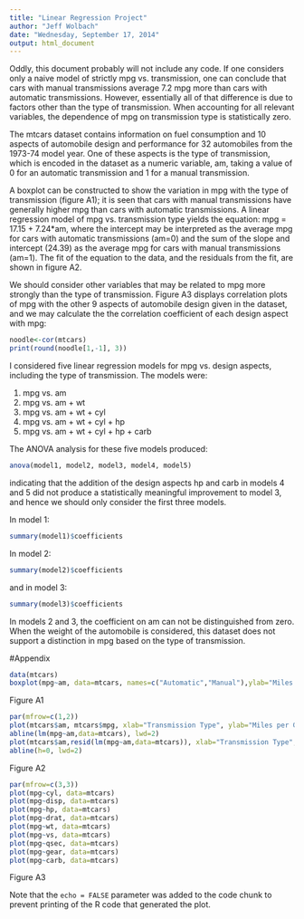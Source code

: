 ```yaml
---
title: "Linear Regression Project"
author: "Jeff Wolbach"
date: "Wednesday, September 17, 2014"
output: html_document
---
```


Oddly, this document probably will not include any code.  If one considers only a naive model of strictly mpg vs. transmission, one can conclude that cars with manual transmissions average 7.2 mpg more than cars with automatic transmissions.  However, essentially all of that difference is due to factors other than the type of transmission.  When accounting for all relevant variables, the dependence of mpg on transmission type is statistically zero.

The mtcars dataset contains information on fuel consumption and 10 aspects of automobile design and performance for 32 automobiles from the 1973-74 model year.  One of these aspects is the type of transmission, which is encoded in the dataset as a numeric variable, am, taking a value of 0 for an automatic transmission and 1 for a manual transmission.  

A boxplot can be constructed to show the variation in mpg with the type of transmission (figure A1); it is seen that cars with manual transmissions have generally higher mpg than cars with automatic transmissions. A linear regression model of mpg vs. transmission type yields the equation:  mpg = 17.15 + 7.24*am, where the intercept may be interpreted as the average mpg for cars with automatic transmissions (am=0) and the sum of the slope and intercept (24.39) as the average mpg for cars with manual transmissions (am=1).  The fit of the equation to the data, and the residuals from the fit, are shown in figure A2.

We should consider other variables that may be related to mpg more strongly than the type of transmission.  Figure A3 displays correlation plots of mpg with the other 9 aspects of automobile design given in the dataset, and we may calculate the the correlation coefficient of each design aspect with mpg:
```r
noodle<-cor(mtcars)
print(round(noodle[1,-1], 3))
```

I considered five linear regression models for mpg vs. design aspects, including the type of transmission. The models were:

1. mpg vs. am
2. mpg vs. am + wt
3. mpg vs. am + wt + cyl
4. mpg vs. am + wt + cyl + hp
5. mpg vs. am + wt + cyl + hp + carb

The ANOVA analysis for these five models produced:
```r
anova(model1, model2, model3, model4, model5)
```

indicating that the addition of the design aspects hp and carb in models 4 and 5 did not produce a statistically meaningful improvement to model 3, and hence we should only consider the first three models.

In model 1:
```r
summary(model1)$coefficients
```

In model 2:
```r
summary(model2)$coefficients
```

and in model 3:
```r
summary(model3)$coefficients
```

In models 2 and 3, the coefficient on am can not be distinguished from zero.  When the weight of the automobile is considered, this dataset does not support a distinction in mpg based on the type of transmission.





#Appendix

```r
data(mtcars)
boxplot(mpg~am, data=mtcars, names=c("Automatic","Manual"),ylab="Miles per Gallon", main="MPG as a Function of Transmission")
```
Figure A1

```r
par(mfrow=c(1,2))
plot(mtcars$am, mtcars$mpg, xlab="Transmission Type", ylab="Miles per Gallon")
abline(lm(mpg~am,data=mtcars), lwd=2)
plot(mtcars$am,resid(lm(mpg~am,data=mtcars)), xlab="Transmission Type", ylab="Residual from Model")
abline(h=0, lwd=2)
```
Figure A2

```r
par(mfrow=c(3,3))
plot(mpg~cyl, data=mtcars)
plot(mpg~disp, data=mtcars)
plot(mpg~hp, data=mtcars)
plot(mpg~drat, data=mtcars)
plot(mpg~wt, data=mtcars)
plot(mpg~vs, data=mtcars)
plot(mpg~qsec, data=mtcars)
plot(mpg~gear, data=mtcars)
plot(mpg~carb, data=mtcars)
```
Figure A3

Note that the `echo = FALSE` parameter was added to the code chunk to prevent printing of the R code that generated the plot.
